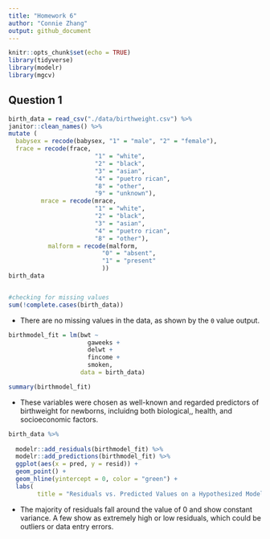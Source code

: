 ```yaml
---
title: "Homework 6"
author: "Connie Zhang"
output: github_document
---
```


```r
knitr::opts_chunk$set(echo = TRUE)
library(tidyverse)
library(modelr)
library(mgcv)
```

## Question 1
```r
birth_data = read_csv("./data/birthweight.csv") %>% 
janitor::clean_names() %>%
mutate (
  babysex = recode(babysex, "1" = "male", "2" = "female"),
  frace = recode(frace,
                        "1" = "white",
                        "2" = "black",
                        "3" = "asian",
                        "4" = "puetro rican",
                        "8" = "other",
                        "9" = "unknown"),
         mrace = recode(mrace,
                        "1" = "white",
                        "2" = "black",
                        "3" = "asian",
                        "4" = "puetro rican",
                        "8" = "other"),
           malform = recode(malform, 
                          "0" = "absent",
                          "1" = "present"
                          )) 
birth_data


#checking for missing values 
sum(!complete.cases(birth_data))

```

* There are no missing values in the data, as shown by the `0` value output. 

```r
birthmodel_fit = lm(bwt ~ 
                      gaweeks + 
                      delwt + 
                      fincome + 
                      smoken, 
                    data = birth_data) 

summary(birthmodel_fit) 
```

* These variables were chosen as well-known and regarded predictors of birthweight for newborns, incluidng both biological,, health, and socioeconomic factors. 

```r
birth_data %>%
  
  modelr::add_residuals(birthmodel_fit) %>%
  modelr::add_predictions(birthmodel_fit) %>%
  ggplot(aes(x = pred, y = resid)) +
  geom_point() +
  geom_hline(yintercept = 0, color = "green") + 
  labs(
        title = "Residuals vs. Predicted Values on a Hypothesized Model")

```

* The majority of residuals fall around the value of 0 and show constant variance. A few show as extremely high or low residuals, which could be outliers or data entry errors.  